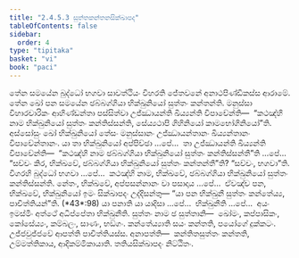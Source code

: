 ```yaml
---
title: "2.4.5.3 සුත්තකන්තනසික්ඛාපද"
tableOfContents: false
sidebar:
  order: 4
type: "tipitaka"
basket: "vi"
book: "paci"
---
```



<DynamicBreadcrumb />

<Division number="986" book="paci">

<Paragraph number="3011" book="paci">
තේන සමයේන බුද්ධෝ භගවා සාවත්ථියං විහරති ජේතවනේ අනාථපිණ්ඩිකස්ස ආරාමේ. තේන ඛෝ පන සමයේන ඡබ්බග්ගියා භික්ඛුනියෝ සුත්තං කන්තන්ති. මනුස්සා විහාරචාරිකං ආහිණ්ඩන්තා පස්සිත්වා උජ්ඣායන්ති ඛිය්‍යන්ති විපාචේන්ති—  “කථඤ්හි නාම භික්ඛුනියෝ සුත්තං කන්තිස්සන්ති, සේය්‍යථාපි ගිහිනියෝ කාමභෝගිනියෝ”ති.
</Paragraph>

<Paragraph number="3012" book="paci">
අස්සෝසුං ඛෝ භික්ඛුනියෝ තේසං මනුස්සානං උජ්ඣායන්තානං ඛිය්‍යන්තානං විපාචේන්තානං. යා තා භික්ඛුනියෝ අප්පිච්ඡා …පේ…  තා උජ්ඣායන්ති ඛිය්‍යන්ති විපාචේන්ති—  “කථඤ්හි නාම ඡබ්බග්ගියා භික්ඛුනියෝ සුත්තං කන්තිස්සන්තී”ති …පේ…  “සච්චං කිර, භික්ඛවේ, ඡබ්බග්ගියා භික්ඛුනියෝ සුත්තං කන්තන්තී”ති? “සච්චං, භගවා”ති. විගරහි බුද්ධෝ භගවා …පේ…  කථඤ්හි නාම, භික්ඛවේ, ඡබ්බග්ගියා භික්ඛුනියෝ සුත්තං කන්තිස්සන්ති. නේතං, භික්ඛවේ, අප්පසන්නානං වා පසාදාය …පේ…  ඒවඤ්ච පන, භික්ඛවේ, භික්ඛුනියෝ ඉමං සික්ඛාපදං උද්දිසන්තු—
</Paragraph>

</Division>
<Division number="987" book="paci">

<Paragraph number="3013" book="paci">
<Emphasis>“යා පන භික්ඛුනී සුත්තං කන්තේය්‍ය, පාචිත්තියන්”</Emphasis>ති. (*43*:<Emphasis>98</Emphasis>)
</Paragraph>

</Division>
<Division number="988" book="paci">

<Paragraph number="3014" book="paci">
<Emphasis>යා පනා</Emphasis>ති යා යාදිසා …පේ…  <Emphasis>භික්ඛුනී</Emphasis>ති …පේ…  අයං ඉමස්මිං අත්ථේ අධිප්පේතා භික්ඛුනීති.
</Paragraph>

<Paragraph number="3015" book="paci">
<Emphasis>සුත්තං</Emphasis> නාම ඡ සුත්තානි—  ඛෝමං, කප්පාසිකං, කෝසේය්‍යං, කම්බලං, සාණං, භඞ්ගං.
</Paragraph>

<Paragraph number="3016" book="paci">
<Emphasis>කන්තේය්‍යා</Emphasis>ති සයං කන්තති, පයෝගේ දුක්කටං. උජ්ජවුජ්ජවේ ආපත්ති පාචිත්තියස්ස.
</Paragraph>

</Division>
<Division number="989" book="paci">

<Paragraph number="3017" book="paci">
අනාපත්ති—  කන්තිතසුත්තං කන්තති, උම්මත්තිකාය, ආදිකම්මිකායාති.

</Paragraph>
</Division>

<Paragraph number="3018" type="center" book="paci">
තතියසික්ඛාපදං නිට්ඨිතං.
</Paragraph>